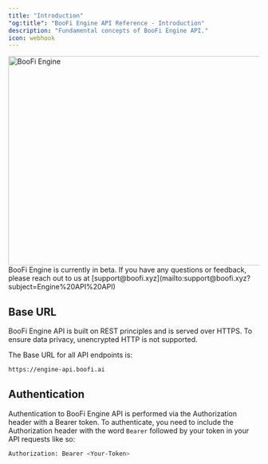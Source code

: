 ```yaml
---
title: "Introduction"
"og:title": "BooFi Engine API Reference - Introduction"
description: "Fundamental concepts of BooFi Engine API."
icon: webhook
---
```


<Frame>
  <img src="/images/engine.png" alt="BooFi Engine" width="800" height="420" />
</Frame>

<Info>
  BooFi Engine is currently in beta. If you have any questions or feedback,
  please reach out to us at
  [support@boofi.xyz](mailto:support@boofi.xyz?subject=Engine%20API%20API)
</Info>

## Base URL

BooFi Engine API is built on REST principles and is served over HTTPS. To ensure data privacy, unencrypted HTTP is not supported.

The Base URL for all API endpoints is:

```bash Terminal
https://engine-api.boofi.ai
```

## Authentication

Authentication to BooFi Engine API is performed via the Authorization header with a Bearer token. To authenticate, you need to include the Authorization header with the word `Bearer` followed by your token in your API requests like so:

```bash Terminal
Authorization: Bearer <Your-Token>
```
